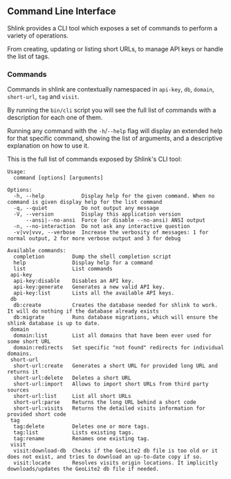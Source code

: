 ## Command Line Interface

Shlink provides a CLI tool which exposes a set of commands to perform a variety of operations.

From creating, updating or listing short URLs, to manage API keys or handle the list of tags.

### Commands

Commands in shlink are contextually namespaced in `api-key`, `db`, `domain`, `short-url`, `tag` and `visit`.

By running the `bin/cli` script you will see the full list of commands with a description for each one of them.

Running any command with the `-h`/`--help` flag will display an extended help for that specific command, showing the list of arguments, and a descriptive explanation on how to use it.

This is the full list of commands exposed by Shlink's CLI tool:

```
Usage:
  command [options] [arguments]

Options:
  -h, --help            Display help for the given command. When no command is given display help for the list command
  -q, --quiet           Do not output any message
  -V, --version         Display this application version
      --ansi|--no-ansi  Force (or disable --no-ansi) ANSI output
  -n, --no-interaction  Do not ask any interactive question
  -v|vv|vvv, --verbose  Increase the verbosity of messages: 1 for normal output, 2 for more verbose output and 3 for debug

Available commands:
  completion         Dump the shell completion script
  help               Display help for a command
  list               List commands
 api-key
  api-key:disable    Disables an API key.
  api-key:generate   Generates a new valid API key.
  api-key:list       Lists all the available API keys.
 db
  db:create          Creates the database needed for shlink to work. It will do nothing if the database already exists
  db:migrate         Runs database migrations, which will ensure the shlink database is up to date.
 domain
  domain:list        List all domains that have been ever used for some short URL
  domain:redirects   Set specific "not found" redirects for individual domains.
 short-url
  short-url:create   Generates a short URL for provided long URL and returns it
  short-url:delete   Deletes a short URL
  short-url:import   Allows to import short URLs from third party sources
  short-url:list     List all short URLs
  short-url:parse    Returns the long URL behind a short code
  short-url:visits   Returns the detailed visits information for provided short code
 tag
  tag:delete         Deletes one or more tags.
  tag:list           Lists existing tags.
  tag:rename         Renames one existing tag.
 visit
  visit:download-db  Checks if the GeoLite2 db file is too old or it does not exist, and tries to download an up-to-date copy if so.
  visit:locate       Resolves visits origin locations. It implicitly downloads/updates the GeoLite2 db file if needed.
```
